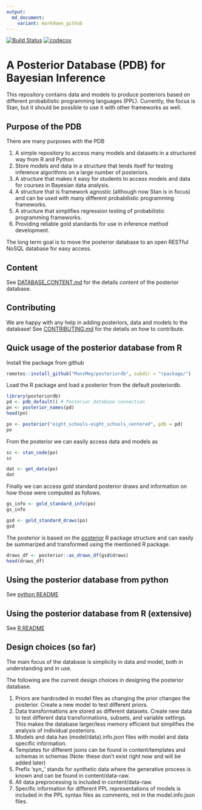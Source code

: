 ```yaml
---
output:
  md_document:
    variant: markdown_github
---
```


<!-- README.md is generated from README.Rmd. Please edit that file -->

[![Build Status](https://travis-ci.org/MansMeg/posteriordb.svg?branch=master)](https://travis-ci.org/MansMeg/posteriordb) [![codecov](https://codecov.io/gh/MansMeg/posteriordb/branch/master/graph/badge.svg)](https://codecov.io/gh/MansMeg/posteriordb)

# A Posterior Database (PDB) for Bayesian Inference

This repository contains data and models to produce posteriors based on different probabilistic programming languages (PPL). Currently, the focus is Stan, but it should be possible to use it with other frameworks as well.

## Purpose of the PDB

There are many purposes with the PDB

1. A simple repository to access many models and datasets in a structured way from R and Python
1. Store models and data in a structure that lends itself for testing inference algorithms on a large number of posteriors.
1. A structure that makes it easy for students to access models and data for courses in Bayesian data analysis.
1. A structure that is framework agnostic (although now Stan is in focus) and can be used with many different probabilistic programming frameworks.
1. A structure that simplifies regression testing of probabilistic programming frameworks.
1. Providing reliable gold standards for use in inference method development.

The long term goal is to move the posterior database to an open RESTful NoSQL database for easy access.

## Content

See [DATABASE_CONTENT.md](https://github.com/MansMeg/posteriordb/blob/master/doc/DATABASE_CONTENT.md) for the details content of the posterior database.

## Contributing

We are happy with any help in adding posteriors, data and models to the database! See [CONTRIBUTING.md](https://github.com/MansMeg/posteriordb/blob/master/doc/CONTRIBUTING.md) for the details on how to contribute.


## Quick usage of the posterior database from R

Install the package from github

```r
remotes::install_github("MansMeg/posteriordb", subdir = "rpackage/")
```

Load the R package and load a posterior from the default posteriordb.

```r
library(posteriordb)
pd <- pdb_default() # Posterior database connection
pn <- posterior_names(pd)
head(pn)
```

```r
po <- posterior("eight_schools-eight_schools_centered", pdb = pd)
po
```

From the posterior we can easily access data and models as

```r
sc <- stan_code(po)
sc
```

```r
dat <- get_data(po)
dat
```

Finally we can access gold standard posterior draws and information on how those were computed as follows.

```r
gs_info <- gold_standard_info(po)
gs_info

gsd <- gold_standard_draws(po)
gsd
```

The posterior is based on the [posterior](https://github.com/jgabry/posterior) R package structure and can easily be summarized and transformed using the mentioned R package.

```r
draws_df <- posterior::as_draws_df(gsd$draws)
head(draws_df)
```


## Using the posterior database from python
See [python README](./python/README.md)

## Using the posterior database from R (extensive)
See [R README](./rpackage/README.md)

## Design choices (so far)

The main focus of the database is simplicity in data and model, both in understanding and in use.

The following are the current design choices in designing the posterior database.

1. Priors are hardcoded in model files as changing the prior changes the posterior.
   Create a new model to test different priors.
1. Data transformations are stored as different datasets.
   Create new data to test different data transformations, subsets, and variable settings. This makes the database larger/less memory efficient but simplifies the analysis of individual posteriors.
1. Models and data has (model/data).info.json files with model and data specific information.
1. Templates for different jsons can be found in content/templates and schemas in schemas (Note: these don't exist right now and will be added later)
1. Prefix 'syn_' stands for synthetic data where the generative process is known and can be found in content/data-raw.
1. All data preprocessing is included in content/data-raw.
1. Specific information for different PPL representations of models is included in the PPL syntax files as comments, not in the model.info.json files.
